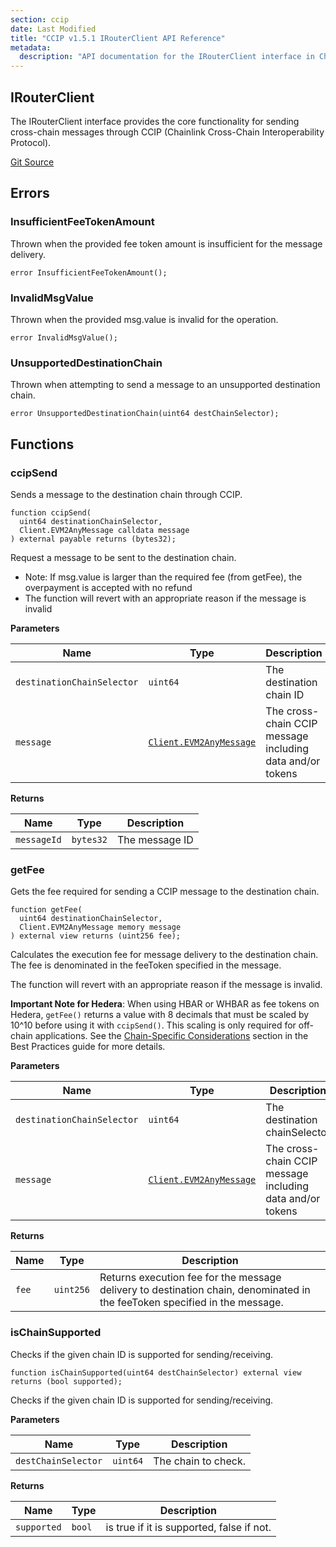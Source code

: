 ```yaml
---
section: ccip
date: Last Modified
title: "CCIP v1.5.1 IRouterClient API Reference"
metadata:
  description: "API documentation for the IRouterClient interface in Chainlink CCIP v1.5.1, used for sending cross-chain messages through CCIP."
---
```



<CcipCommon callout="importCCIPPackage151" />

## IRouterClient

The IRouterClient interface provides the core functionality for sending cross-chain messages through CCIP (Chainlink Cross-Chain Interoperability Protocol).

[Git Source](https://github.com/smartcontractkit/chainlink/blob/contracts-v1.3.0/contracts/src/v0.8/ccip/interfaces/IRouterClient.sol)

## Errors

### InsufficientFeeTokenAmount

Thrown when the provided fee token amount is insufficient for the message delivery.

```solidity
error InsufficientFeeTokenAmount();
```

### InvalidMsgValue

Thrown when the provided msg.value is invalid for the operation.

```solidity
error InvalidMsgValue();
```

### UnsupportedDestinationChain

Thrown when attempting to send a message to an unsupported destination chain.

```solidity
error UnsupportedDestinationChain(uint64 destChainSelector);
```

## Functions

### ccipSend

Sends a message to the destination chain through CCIP.

```solidity
function ccipSend(
  uint64 destinationChainSelector,
  Client.EVM2AnyMessage calldata message
) external payable returns (bytes32);
```

<Aside>

Request a message to be sent to the destination chain.

- Note: If msg.value is larger than the required fee (from getFee), the overpayment is accepted with no refund
- The function will revert with an appropriate reason if the message is invalid

</Aside>

**Parameters**

| Name                       | Type                                                                        | Description                                               |
| -------------------------- | --------------------------------------------------------------------------- | --------------------------------------------------------- |
| `destinationChainSelector` | `uint64`                                                                    | The destination chain ID                                  |
| `message`                  | [`Client.EVM2AnyMessage`](/ccip/api-reference/v1.5.1/client#evm2anymessage) | The cross-chain CCIP message including data and/or tokens |

**Returns**

| Name        | Type      | Description    |
| ----------- | --------- | -------------- |
| `messageId` | `bytes32` | The message ID |

### getFee

Gets the fee required for sending a CCIP message to the destination chain.

```solidity
function getFee(
  uint64 destinationChainSelector,
  Client.EVM2AnyMessage memory message
) external view returns (uint256 fee);
```

<Aside>
Calculates the execution fee for message delivery to the destination chain. The fee is denominated in the feeToken specified in the message.

The function will revert with an appropriate reason if the message is invalid.

**Important Note for Hedera**: When using HBAR or WHBAR as fee tokens on Hedera, `getFee()` returns a value with 8 decimals that must be scaled by 10^10 before using it with `ccipSend()`. This scaling is only required for off-chain applications. See the [Chain-Specific Considerations](/ccip/best-practices#chain-specific-considerations) section in the Best Practices guide for more details.

</Aside>

**Parameters**

| Name                       | Type                                                                        | Description                                               |
| -------------------------- | --------------------------------------------------------------------------- | --------------------------------------------------------- |
| `destinationChainSelector` | `uint64`                                                                    | The destination chainSelector                             |
| `message`                  | [`Client.EVM2AnyMessage`](/ccip/api-reference/v1.5.1/client#evm2anymessage) | The cross-chain CCIP message including data and/or tokens |

**Returns**

| Name  | Type      | Description                                                                                                                |
| ----- | --------- | -------------------------------------------------------------------------------------------------------------------------- |
| `fee` | `uint256` | Returns execution fee for the message delivery to destination chain, denominated in the feeToken specified in the message. |

### isChainSupported

Checks if the given chain ID is supported for sending/receiving.

```solidity
function isChainSupported(uint64 destChainSelector) external view returns (bool supported);
```

<Aside>Checks if the given chain ID is supported for sending/receiving.</Aside>

**Parameters**

| Name                | Type     | Description         |
| ------------------- | -------- | ------------------- |
| `destChainSelector` | `uint64` | The chain to check. |

**Returns**

| Name        | Type   | Description                               |
| ----------- | ------ | ----------------------------------------- |
| `supported` | `bool` | is true if it is supported, false if not. |
